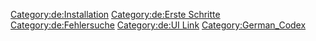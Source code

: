 {{Languages|
{{en|Installing WordPress}}
{{es|Istalando WordPress}}
{{de|WordPress installieren}}
{{bn|ওয়ার্ডপ্রেস ইন্সটল করা}}
{{fr|Installer WordPress}}
{{it|Installare WordPress}}
{{ja|WordPress のインストール}}
{{ko|Installing WordPress}}
{{pt-br|Instalando o WordPress}}
{{ru|Установка WordPress}}
{{sk|Inštalácia WordPress}}
{{sr|Инсталација Вордпреса}}
{{th|Installing WordPress}}
{{zh-cn|安装 WordPress}}
{{zh-tw|安裝WordPress}}
}}


[[Category:de:Installation]]
[[Category:de:Erste Schritte]]
[[Category:de:Fehlersuche]]
[[Category:de:UI Link]]
[[Category:German_Codex]]

{{de:Stub}}